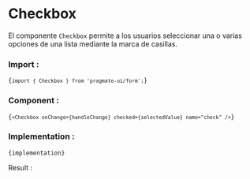 
# Checkbox

El componente `Checkbox` permite a los usuarios seleccionar una o varias opciones de una lista mediante la marca de
casillas.

### Import :

<Code>{`import { Checkbox } from 'pragmate-ui/form';`}</Code>

### Component :

<Code>{`<Checkbox onChange={handleChange} checked={selectedValue} name="check" />`}</Code>

### Implementation :

<Code>{implementation}</Code>

Result :

<Results />
